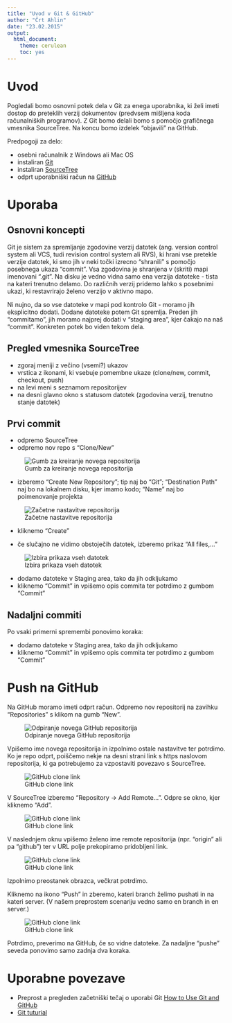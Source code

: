 ```yaml
---
title: "Uvod v Git & GitHub"
author: "Črt Ahlin"
date: "23.02.2015"
output:
  html_document:
    theme: cerulean
    toc: yes
---
```


# Uvod

Pogledali bomo osnovni potek dela v Git za enega uporabnika, ki želi imeti dostop do preteklih verzij dokumentov (predvsem mišljena koda računalniških programov). Z Git bomo delali bomo s pomočjo grafičnega vmesnika SourceTree. Na koncu bomo izdelek "objavili" na GitHub.

Predpogoji za delo:

- osebni računalnik z Windows ali Mac OS
- instaliran [Git](http://git-scm.com/)
- instaliran [SourceTree](http://www.sourcetreeapp.com/)
- odprt uporabniški račun na [GitHub](https://github.com/)

# Uporaba

## Osnovni koncepti

Git je sistem za spremljanje zgodovine verzij datotek (ang. version control system ali VCS, tudi revision control system ali RVS), ki hrani vse pretekle verzije datotek, ki smo jih v neki točki izrecno "shranili" s pomočjo posebnega ukaza "commit". Vsa zgodovina je shranjena v (skriti) mapi imenovani ".git". Na disku je vedno vidna samo ena verzija datoteke - tista na kateri trenutno delamo. Do različnih verzij pridemo lahko s posebnimi ukazi, ki restavrirajo želeno verzijo v aktivno mapo. 

Ni nujno, da so vse datoteke v mapi pod kontrolo Git - moramo jih eksplicitno dodati. Dodane datoteke potem Git spremlja. Preden jih "commitamo", jih moramo najprej dodati v "staging area", kjer čakajo na naš "commit". Konkreten potek bo viden tekom dela.

## Pregled vmesnika SourceTree

- zgoraj meniji z večino (vsemi?) ukazov
- vrstica z ikonami, ki vsebuje pomembne ukaze (clone/new, commit, checkout, push)
- na levi meni s seznamom repositorijev
- na desni glavno okno s statusom datotek (zgodovina verzij, trenutno stanje datotek)

## Prvi commit

- odpremo SourceTree
- odpremo nov repo s "Clone/New" 

![Gumb za kreiranje novega repositorija](./figures/NewRepo.PNG)

- izberemo "Create New Repository"; tip naj bo "Git"; "Destination Path" naj bo na lokalnem disku, kjer imamo kodo; "Name" naj bo poimenovanje projekta

![Začetne nastavitve repositorija](./figures/RepoSetup.PNG)

- kliknemo "Create"

- če slučajno ne vidimo obstoječih datotek, izberemo prikaz "All files,..."

![Izbira prikaza vseh datotek](./figures/DisplayAllFiles.PNG)

- dodamo datoteke v Staging area, tako da jih odkljukamo
- kliknemo "Commit" in vpišemo opis commita ter potrdimo z gumbom "Commit"


## Nadaljni commiti

Po vsaki primerni spremembi ponovimo koraka:

- dodamo datoteke v Staging area, tako da jih odkljukamo
- kliknemo "Commit" in vpišemo opis commita ter potrdimo z gumbom "Commit"


# Push na GitHub

Na GitHub moramo imeti odprt račun. Odpremo nov repositorij na zavihku "Repositories" s klikom na gumb "New".

![Odpiranje novega GitHub repositorija](./figures/NewGitHubRepo.PNG)

Vpišemo ime novega repositorija in izpolnimo ostale nastavitve ter potrdimo. Ko je repo odprt, poiščemo nekje na desni strani link s https naslovom repositorija, ki ga potrebujemo za vzpostaviti povezavo s SourceTree.

![GitHub clone link](./figures/CloneURL.PNG)

V SourceTree izberemo "Repository -> Add Remote...". Odpre se okno, kjer kliknemo "Add".

![GitHub clone link](./figures/AddRepo2SourceTree.PNG)

V naslednjem oknu vpišemo želeno ime remote repositorija (npr. "origin" ali pa "github") ter v URL polje prekopiramo pridobljeni link.

![GitHub clone link](./figures/AddRepo2SourceTree2.PNG)

Izpolnimo preostanek obrazca, večkrat potrdimo.

Kliknemo na ikono "Push" in zberemo, kateri branch želimo pushati in na kateri server. (V našem preprostem scenariju vedno samo en branch in en server.)

![GitHub clone link](./figures/Push.PNG)

Potrdimo, preverimo na GitHub, če so vidne datoteke.
Za nadaljne "pushe" seveda ponovimo samo zadnja dva koraka.

# Uporabne povezave

- Preprost a pregleden začetniški tečaj o uporabi Git [How to Use Git and GitHub](https://www.udacity.com/course/ud775)
- [Git tuturial](http://git-scm.com/docs/gittutorial)